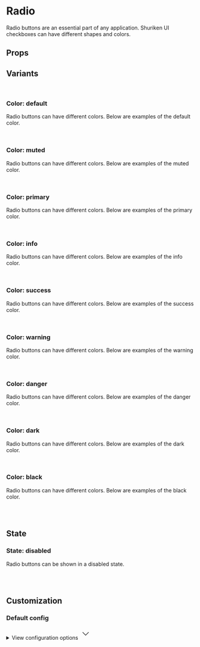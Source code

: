 
<Meta of={RadioStories} />

# Radio

Radio buttons are an essential part of any application. Shuriken UI checkboxes can have different shapes and colors.

<Primary />

## Props

<Controls />

## Variants

<br />

### Color: default

Radio buttons can have different colors. Below are examples of the default color.

<div className="flex gap-2 bg-slate-100 dark:bg-slate-900 p-6 rounded-sm">
  <Story of={RadioStories.ColorDefaultOne} />
  <Story of={RadioStories.ColorDefaultTwo} />
  <Story of={RadioStories.ColorDefaultThree} />
  <Story of={RadioStories.ColorDefaultFour} />
</div>

<br />

### Color: muted

Radio buttons can have different colors. Below are examples of the muted color.

<div className="flex gap-2 bg-slate-100 dark:bg-slate-900 p-6 rounded-sm">
  <Story of={RadioStories.ColorMutedOne} />
  <Story of={RadioStories.ColorMutedTwo} />
  <Story of={RadioStories.ColorMutedThree} />
  <Story of={RadioStories.ColorMutedFour} />
</div>

<br />

### Color: primary

Radio buttons can have different colors. Below are examples of the primary color.

<div className="flex gap-2 bg-slate-100 dark:bg-slate-900 p-6 rounded-sm">
  <Story of={RadioStories.ColorPrimaryOne} />
  <Story of={RadioStories.ColorPrimaryTwo} />
  <Story of={RadioStories.ColorPrimaryThree} />
  <Story of={RadioStories.ColorPrimaryFour} />
</div>

<br />

### Color: info

Radio buttons can have different colors. Below are examples of the info color.

<div className="flex gap-2 bg-slate-100 dark:bg-slate-900 p-6 rounded-sm">
  <Story of={RadioStories.ColorInfoOne} />
  <Story of={RadioStories.ColorInfoTwo} />
  <Story of={RadioStories.ColorInfoThree} />
  <Story of={RadioStories.ColorInfoFour} />
</div>

<br />

### Color: success

Radio buttons can have different colors. Below are examples of the success color.

<div className="flex gap-2 bg-slate-100 dark:bg-slate-900 p-6 rounded-sm">
  <Story of={RadioStories.ColorSuccessOne} />
  <Story of={RadioStories.ColorSuccessTwo} />
  <Story of={RadioStories.ColorSuccessThree} />
  <Story of={RadioStories.ColorSuccessFour} />
</div>

<br />

### Color: warning

Radio buttons can have different colors. Below are examples of the warning color.

<div className="flex gap-2 bg-slate-100 dark:bg-slate-900 p-6 rounded-sm">
  <Story of={RadioStories.ColorWarningOne} />
  <Story of={RadioStories.ColorWarningTwo} />
  <Story of={RadioStories.ColorWarningThree} />
  <Story of={RadioStories.ColorWarningFour} />
</div>

<br />

### Color: danger

Radio buttons can have different colors. Below are examples of the danger color.

<div className="flex gap-2 bg-slate-100 dark:bg-slate-900 p-6 rounded-sm">
  <Story of={RadioStories.ColorDangerOne} />
  <Story of={RadioStories.ColorDangerTwo} />
  <Story of={RadioStories.ColorDangerThree} />
  <Story of={RadioStories.ColorDangerFour} />
</div>

<br />

### Color: dark

Radio buttons can have different colors. Below are examples of the dark color.

<div className="flex gap-2 bg-slate-100 dark:bg-slate-900 p-6 rounded-sm">
  <Story of={RadioStories.ColorDarkOne} />
  <Story of={RadioStories.ColorDarkTwo} />
  <Story of={RadioStories.ColorDarkThree} />
  <Story of={RadioStories.ColorDarkFour} />
</div>

<br />

### Color: black

Radio buttons can have different colors. Below are examples of the black color.

<div className="flex gap-2 bg-slate-100 dark:bg-slate-900 p-6 rounded-sm">
  <Story of={RadioStories.ColorBlackOne} />
  <Story of={RadioStories.ColorBlackTwo} />
  <Story of={RadioStories.ColorBlackThree} />
  <Story of={RadioStories.ColorBlackFour} />
</div>

<br />
<br />

## State

### State: disabled

Radio buttons can be shown in a disabled state.

<div className="flex gap-2 bg-slate-100 dark:bg-slate-900 p-6 rounded-sm">
  <Story of={RadioStories.DisabledOne} />
  <Story of={RadioStories.DisabledTwo} />
  <Story of={RadioStories.DisabledThree} />
  <Story of={RadioStories.DisabledFour} />
</div>

<br />
<br />

## Customization

### Default config

<div className="relative">
  <details className="relative bg-slate-50 border border-slate-200 rounded-lg p-4 [&>summary>svg]:open:-rotate-180">
    <summary className="list-none cursor-pointer">
      <span className="font-sans text-slate-500">View configuration options</span>
      <svg
        className="w-5 h-5 text-slate-500 absolute top-5 end-4 transition-transform duration-300"
        xmlns="http://www.w3.org/2000/svg"
        width="32"
        height="32"
        viewBox="0 0 24 24"
      >
        <path
          fill="none"
          stroke="currentColor"
          strokeLinecap="round"
          strokeLinejoin="round"
          strokeWidth="2"
          d="m6 9l6 6l6-6"
        />
      </svg>
    </summary>

    <div className="!mt-4">
      <pre >
        {JSON.stringify(defaultConfig, null, 2)}
      </pre>
    </div>

  </details>
</div>
